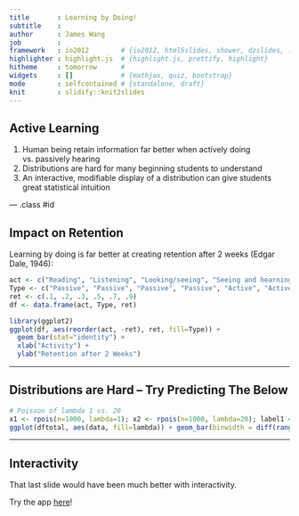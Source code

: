 ```yaml
---
title       : Learning by Doing!
subtitle    : 
author      : James Wang
job         : 
framework   : io2012        # {io2012, html5slides, shower, dzslides, ...}
highlighter : highlight.js  # {highlight.js, prettify, highlight}
hitheme     : tomorrow      # 
widgets     : []            # {mathjax, quiz, bootstrap}
mode        : selfcontained # {standalone, draft}
knit        : slidify::knit2slides
---
```


## Active Learning

1. Human being retain information far better when actively doing vs. passively hearing
2. Distributions are hard for many beginning students to understand
3. An interactive, modifiable display of a distribution can give students great statistical intuition

--- .class #id 

## Impact on Retention

Learning by doing is far better at creating retention after 2 weeks (Edgar Dale, 1946):

```r
act <- c("Reading", "Listening", "Looking/seeing", "Seeing and hearning", "Speaking", "Saying/Doing")
Type <- c("Passive", "Passive", "Passive", "Passive", "Active", "Active")
ret <- c(.1, .2, .3, .5, .7, .9)
df <- data.frame(act, Type, ret)

library(ggplot2)
ggplot(df, aes(reorder(act, -ret), ret, fill=Type)) + 
  geom_bar(stat="identity") +
  xlab("Activity") +
  ylab("Retention after 2 Weeks")
```

---

## Distributions are Hard -- Try Predicting The Below

```r
# Poisson of lambda 1 vs. 20
x1 <- rpois(n=1000, lambda=1); x2 <- rpois(n=1000, lambda=20); label1 <- as.factor(rep(1, times=1000)); label2 <- as.factor(rep(20, times=1000)); df1 <- data.frame(x1, label1); df2 <- data.frame(x2, label2); names(df1) <- c("data", "lambda"); names(df2) <- c("data", "lambda"); dftotal <- rbind (df1, df2)
ggplot(dftotal, aes(data, fill=lambda)) + geom_bar(binwidth = diff(range(dftotal$data))/30)
```

---

## Interactivity

That last slide would have been much better with interactivity.

Try the app [here](https://j-wang.shinyapps.io/shiny_app/)!

